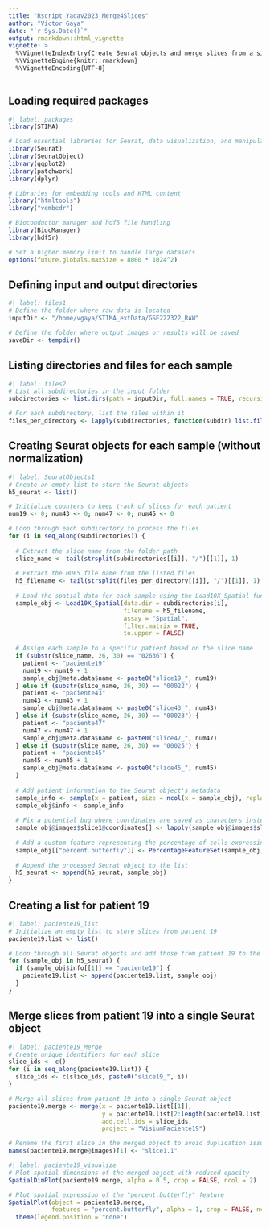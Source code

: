 ```yaml
---
title: "Rscript_Yadav2023_Merge4Slices"
author: "Victor Gaya"
date: "`r Sys.Date()`"
output: rmarkdown::html_vignette
vignette: >
  %\VignetteIndexEntry{Create Seurat objects and merge slices from a single patient}
  %\VignetteEngine{knitr::rmarkdown}
  %\VignetteEncoding{UTF-8}
---
```

## Loading required packages
```r
#| label: packages
library(STIMA)

# Load essential libraries for Seurat, data visualization, and manipulation
library(Seurat)
library(SeuratObject)
library(ggplot2)
library(patchwork)
library(dplyr)

# Libraries for embedding tools and HTML content
library("htmltools")
library("vembedr")

# Bioconductor manager and hdf5 file handling
library(BiocManager)
library(hdf5r)

# Set a higher memory limit to handle large datasets
options(future.globals.maxSize = 8000 * 1024^2)
```
## Defining input and output directories
```r
#| label: files1
# Define the folder where raw data is located
inputDir <- "/home/vgaya/STIMA_extData/GSE222322_RAW"

# Define the folder where output images or results will be saved
saveDir <- tempdir()
```
## Listing directories and files for each sample
```r
#| label: files2
# List all subdirectories in the input folder
subdirectories <- list.dirs(path = inputDir, full.names = TRUE, recursive = FALSE)

# For each subdirectory, list the files within it
files_per_directory <- lapply(subdirectories, function(subdir) list.files(path = subdir, full.names = TRUE))
```
## Creating Seurat objects for each sample (without normalization)
```r
#| label: SeuratObjects1
# Create an empty list to store the Seurat objects
h5_seurat <- list()

# Initialize counters to keep track of slices for each patient
num19 <- 0; num43 <- 0; num47 <- 0; num45 <- 0

# Loop through each subdirectory to process the files
for (i in seq_along(subdirectories)) {
  
  # Extract the slice name from the folder path
  slice_name <- tail(strsplit(subdirectories[[i]], "/")[[1]], 1)
  
  # Extract the HDF5 file name from the listed files
  h5_filename <- tail(strsplit(files_per_directory[[i]], "/")[[1]], 1)
  
  # Load the spatial data for each sample using the Load10X_Spatial function
  sample_obj <- Load10X_Spatial(data.dir = subdirectories[i], 
                                filename = h5_filename, 
                                assay = "Spatial",
                                filter.matrix = TRUE, 
                                to.upper = FALSE)
  
  # Assign each sample to a specific patient based on the slice name
  if (substr(slice_name, 26, 30) == "02636") { 
    patient <- "paciente19"
    num19 <- num19 + 1 
    sample_obj@meta.data$name <- paste0("slice19_", num19)
  } else if (substr(slice_name, 26, 30) == "00022") { 
    patient <- "paciente43"
    num43 <- num43 + 1
    sample_obj@meta.data$name <- paste0("slice43_", num43)
  } else if (substr(slice_name, 26, 30) == "00023") { 
    patient <- "paciente47"
    num47 <- num47 + 1
    sample_obj@meta.data$name <- paste0("slice47_", num47)
  } else if (substr(slice_name, 26, 30) == "00025") { 
    patient <- "paciente45"
    num45 <- num45 + 1
    sample_obj@meta.data$name <- paste0("slice45_", num45)
  }
  
  # Add patient information to the Seurat object's metadata
  sample_info <- sample(x = patient, size = ncol(x = sample_obj), replace = TRUE)
  sample_obj$info <- sample_info
  
  # Fix a potential bug where coordinates are saved as characters instead of integers
  sample_obj@images$slice1@coordinates[] <- lapply(sample_obj@images$slice1@coordinates, as.integer)
  
  # Add a custom feature representing the percentage of cells expressing certain genes
  sample_obj[["percent.butterfly"]] <- PercentageFeatureSet(sample_obj, features = c("SNAP25", "MAP2", "RBFOX3", "SYP"))
  
  # Append the processed Seurat object to the list
  h5_seurat <- append(h5_seurat, sample_obj)
}
```
## Creating a list for patient 19
```r
#| label: paciente19_list
# Initialize an empty list to store slices from patient 19
paciente19.list <- list()

# Loop through all Seurat objects and add those from patient 19 to the list
for (sample_obj in h5_seurat) {
  if (sample_obj$info[[1]] == "paciente19") {
    paciente19.list <- append(paciente19.list, sample_obj)
  }
}
```
## Merge slices from patient 19 into a single Seurat object
```r
#| label: paciente19_Merge
# Create unique identifiers for each slice
slice_ids <- c()
for (i in seq_along(paciente19.list)) { 
  slice_ids <- c(slice_ids, paste0("slice19_", i)) 
}

# Merge all slices from patient 19 into a single Seurat object
paciente19.merge <- merge(x = paciente19.list[[1]], 
                          y = paciente19.list[2:length(paciente19.list)], 
                          add.cell.ids = slice_ids, 
                          project = "VisiumPaciente19")

# Rename the first slice in the merged object to avoid duplication issues
names(paciente19.merge@images)[1] <- "slice1.1"
```
```r
#| label: paciente19_visualize
# Plot spatial dimensions of the merged object with reduced opacity
SpatialDimPlot(paciente19.merge, alpha = 0.5, crop = FALSE, ncol = 2)

# Plot spatial expression of the "percent.butterfly" feature
SpatialPlot(object = paciente19.merge, 
            features = "percent.butterfly", alpha = 1, crop = FALSE, ncol = 2) & 
  theme(legend.position = "none")
```
